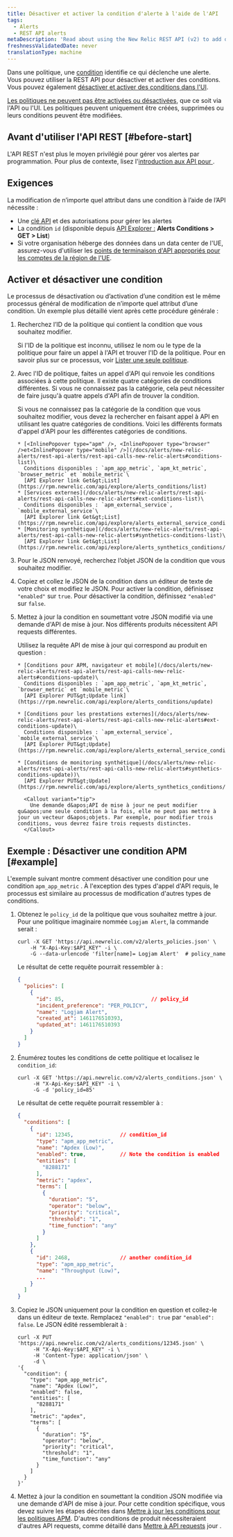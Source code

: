 ```yaml
---
title: Désactiver et activer la condition d'alerte à l'aide de l'API
tags:
  - Alerts
  - REST API alerts
metaDescription: 'Read about using the New Relic REST API (v2) to add or remove apps, servers, and other entities from a policy condition.'
freshnessValidatedDate: never
translationType: machine
---
```


Dans une politique, une [condition](/docs/alerts/create-alert/create-alert-condition/alert-conditions) identifie ce qui déclenche une alerte. Vous pouvez utiliser la REST API pour désactiver et activer des conditions. Vous pouvez également [désactiver et activer des conditions dans l&apos;UI](/docs/alerts/new-relic-alerts/updating-alert-policies/disable-or-delete-alert-policies-conditions#condition-on-off).

[Les politiques ne peuvent pas être activées ou désactivées](/docs/alerts/new-relic-alerts/updating-alert-policies/disable-or-delete-alert-policies-conditions#disable-policy), que ce soit via l&apos;API ou l&apos;UI. Les politiques peuvent uniquement être créées, supprimées ou leurs conditions peuvent être modifiées.

## Avant d&apos;utiliser l&apos;API REST [#before-start]

L&apos;API REST n&apos;est plus le moyen privilégié pour gérer vos alertes par programmation. Pour plus de contexte, lisez l&apos;[introduction aux API pour <InlinePopover type="alerts" />](/docs/alerts-applied-intelligence/new-relic-alerts/advanced-alerts/alerts-api/intro-alerts-api).

## Exigences

La modification de n’importe quel attribut dans une condition à l’aide de l’API nécessite :

* Une [clé API](/docs/apis/rest-api-v2/getting-started/introduction-new-relic-rest-api-v2#api_key) et des autorisations pour gérer les alertes
* La condition `id` (disponible depuis [API Explorer :](https://rpm.newrelic.com/api/explore/alerts_condition/list) <DNT>**Alerts Conditions &gt; GET &gt; List**</DNT>)
* Si votre organisation héberge des données dans un data center de l&apos;UE, assurez-vous d&apos;utiliser les [points de terminaison d&apos;API appropriés pour les comptes de la région de l&apos;UE](/docs/using-new-relic/welcome-new-relic/getting-started/introduction-eu-region-data-center#endpoints).

## Activer et désactiver une condition

Le processus de désactivation ou d’activation d’une condition est le même processus général de modification de n’importe quel attribut d’une condition. Un exemple plus détaillé vient après cette procédure générale :

1. Recherchez l’ID de la politique qui contient la condition que vous souhaitez modifier.

   Si l&apos;ID de la politique est inconnu, utilisez le nom ou le type de la politique pour faire un appel à l&apos;API et trouver l&apos;ID de la politique. Pour en savoir plus sur ce processus, voir [Lister une seule politique](/docs/alerts/alert-policies/rest-api-alert-policies/list-policies-v2#single_policy).

2. Avec l&apos;ID de politique, faites un appel d&apos;API qui renvoie les conditions associées à cette politique. Il existe quatre catégories de conditions différentes. Si vous ne connaissez pas la catégorie, cela peut nécessiter de faire jusqu&apos;à quatre appels d&apos;API afin de trouver la condition.

   <CollapserGroup>
     <Collapser id="types-conditions-API" title="Détails sur la recherche d'un identifiant de condition">
       Si vous ne connaissez pas la catégorie de la condition que vous souhaitez modifier, vous devez la rechercher en faisant appel à API en utilisant les quatre catégories de conditions. Voici les différents formats d&apos;appel d&apos;API pour les différentes catégories de conditions.

       * [<InlinePopover type="apm" />, <InlinePopover type="browser" />et<InlinePopover type="mobile" />](/docs/alerts/new-relic-alerts/rest-api-alerts/rest-api-calls-new-relic-alerts#conditions-list)\
         Conditions disponibles : `apm_app_metric`, `apm_kt_metric`, `browser_metric` et `mobile_metric`\
         [API Explorer link Get&gt;List](https://rpm.newrelic.com/api/explore/alerts_conditions/list)
       * [Services externes](/docs/alerts/new-relic-alerts/rest-api-alerts/rest-api-calls-new-relic-alerts#ext-conditions-list)\
         Conditions disponibles : `apm_external_service`, `mobile_external_service`\
         [API Explorer link Get&gt;List](https://rpm.newrelic.com/api/explore/alerts_external_service_conditions/list)
       * [Monitoring synthétique](/docs/alerts/new-relic-alerts/rest-api-alerts/rest-api-calls-new-relic-alerts#synthetics-conditions-list)\
         [API Explorer link Get&gt;List](https://rpm.newrelic.com/api/explore/alerts_synthetics_conditions/list)
     </Collapser>
   </CollapserGroup>

3. Pour le JSON renvoyé, recherchez l’objet JSON de la condition que vous souhaitez modifier.

4. Copiez et collez le JSON de la condition dans un éditeur de texte de votre choix et modifiez le JSON. Pour activer la condition, définissez `"enabled"` sur `true`. Pour désactiver la condition, définissez `"enabled"` sur `false`.

5. Mettez à jour la condition en soumettant votre JSON modifié via une demande d&apos;API de mise à jour. Nos différents produits nécessitent API requests différentes.

   <CollapserGroup>
     <Collapser id="update-api-requests" title="Détails sur de mise à jour API requests">
       Utilisez la requête API de mise à jour qui correspond au produit en question :

       * [Conditions pour APM, navigateur et mobile](/docs/alerts/new-relic-alerts/rest-api-alerts/rest-api-calls-new-relic-alerts#conditions-update)\
         Conditions disponibles : `apm_app_metric`, `apm_kt_metric`, `browser_metric` et `mobile_metric`\
         [API Explorer PUT&gt;Update link](https://rpm.newrelic.com/api/explore/alerts_conditions/update)

       * [Conditions pour les prestations externes](/docs/alerts/new-relic-alerts/rest-api-alerts/rest-api-calls-new-relic-alerts#ext-conditions-update)\
         Conditions disponibles : `apm_external_service`, `mobile_external_service`\
         [API Explorer PUT&gt;Update](https://rpm.newrelic.com/api/explore/alerts_external_service_conditions/update)

       * [Conditions de monitoring synthétique](/docs/alerts/new-relic-alerts/rest-api-alerts/rest-api-calls-new-relic-alerts#synthetics-conditions-update))\
         [API Explorer PUT&gt;Update](https://rpm.newrelic.com/api/explore/alerts_synthetics_conditions/update)

         <Callout variant="tip">
           Une demande d&apos;API de mise à jour ne peut modifier qu&apos;une seule condition à la fois, elle ne peut pas mettre à jour un vecteur d&apos;objets. Par exemple, pour modifier trois conditions, vous devrez faire trois requests distinctes.
         </Callout>
     </Collapser>
   </CollapserGroup>

## Exemple : Désactiver une condition APM [#example]

L&apos;exemple suivant montre comment désactiver une condition pour une condition `apm_app_metric` . À l&apos;exception des types d&apos;appel d&apos;API requis, le processus est similaire au processus de modification d&apos;autres types de conditions.

1. Obtenez le `policy_id` de la politique que vous souhaitez mettre à jour. Pour une politique imaginaire nommée `Logjam Alert`, la commande serait :

   ```shell
   curl -X GET 'https://api.newrelic.com/v2/alerts_policies.json' \
       -H "X-Api-Key:$API_KEY" -i \
       -G --data-urlencode 'filter[name]= Logjam Alert'  # policy_name
   ```

   Le résultat de cette requête pourrait ressembler à :

   ```json
   {
     "policies": [
       {
         "id": 85,                            // policy_id
         "incident_preference": "PER_POLICY",
         "name": "Logjam Alert",
         "created_at": 1461176510393,
         "updated_at": 1461176510393
       }
     ]
   }
   ```

2. Énumérez toutes les conditions de cette politique et localisez le `condition_id`:

   ```shell
   curl -X GET 'https://api.newrelic.com/v2/alerts_conditions.json' \
        -H "X-Api-Key:$API_KEY" -i \
        -G -d 'policy_id=85'
   ```

   Le résultat de cette requête pourrait ressembler à :

   ```json
   {
     "conditions": [
       {
         "id": 12345,               // condition_id
         "type": "apm_app_metric",
         "name": "Apdex (Low)",
         "enabled": true,           // Note the condition is enabled
         "entities": [
           "8288171"
         ],
         "metric": "apdex",
         "terms": [
           {
             "duration": "5",
             "operator": "below",
             "priority": "critical",
             "threshold": "1",
             "time_function": "any"
           }
         ]
       },
       {
         "id": 2468,                // another condition_id
         "type": "apm_app_metric",
         "name": "Throughput (Low)",
         ...
       }
     ]
   }
   ```

3. Copiez le JSON uniquement pour la condition en question et collez-le dans un éditeur de texte. Remplacez `"enabled": true` par `"enabled": false`. Le JSON édité ressemblerait à :

   ```shell lineHighlight=9
   curl -X PUT 'https://api.newrelic.com/v2/alerts_conditions/12345.json' \
        -H "X-Api-Key:$API_KEY" -i \
        -H 'Content-Type: application/json' \
        -d \
   '{
     "condition": {
       "type": "apm_app_metric",
       "name": "Apdex (Low)",
       "enabled": false,
       "entities": [
         "8288171"
       ],
       "metric": "apdex",
       "terms": [
         {
           "duration": "5",
           "operator": "below",
           "priority": "critical",
           "threshold": "1",
           "time_function": "any"
         }
       ]
     }
   }'
   ```

4. Mettez à jour la condition en soumettant la condition JSON modifiée via une demande d&apos;API de mise à jour. Pour cette condition spécifique, vous devez suivre les étapes décrites dans [Mettre à jour les conditions pour les politiques APM](/docs/alerts/new-relic-alerts/rest-api-alerts/rest-api-calls-new-relic-alerts#conditions-update). D&apos;autres conditions de produit nécessiteraient d&apos;autres API requests, comme détaillé dans [Mettre à API requests](#update-api-requests) jour .